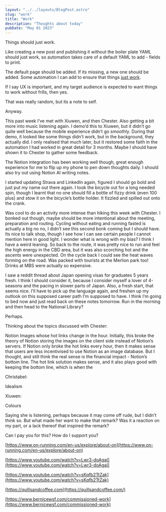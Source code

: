 ```yaml
---
layout: "../../layouts/BlogPost.astro"
slug: "work"
title: "Work"
description: "Thoughts about today"
pubDate: "May 01 2023"
---
```



Things should just work.


Like creating a new post and publishing it without the boiler plate YAML should just work, so automation takes care of a default YAML to add - fields to print.


The default page should be added. If its missing, a new one should be added. Some automation I can add to ensure that things <u>just work</u>.


If I say UX is important, and my target audience is expected to want things to work without frills, then yes.


That was really random, but its a note to self.


Anyway.


This past week I’ve met with Xiuwen, and then Chester. Also getting a bit more into music listening again. I demo’d this to Xiuwen, but it didn’t go quite well because the mobile experience didn’t go smoothly. During that demo, it looked like some things didn’t work, but in the background, they actually did. I only realised that much later, but it restored some faith in the automation I had worked in great detail for 3 months. Maybe I should have shown it to Chester to gather some feedback.


The Notion integration has been working well though, great enough experience for me to flip up my phone to pen down thoughts daily. I should also try out using Notion AI writing notes.


I started updating Strava and LinkedIn again, figured I should go bold and just put my name out there again. I took the bicycle out for a long needed spin, though I learnt that no one should fill a bottle of fizzy drink (even 100 plus) and stow it on the bicycle’s bottle holder. It fizzled and spilled out onto the crank.


Was cool to do an activity more intense than hiking this week with Chester. I bonked out though, maybe should be more intentional about the meeting, preparation and routing. Cycling without eating and running fasted is actually a big no no, I didn’t see this second bonk coming but I should have. Its nice to talk shop, though I see how I can see certain people I cannot mention here in good light. I wonder what is wrong with my bias? I think I have a weird leaning. So back to the route, it was pretty nice to run and feel the high energy in the CBD area, but it was also scorching hot and the ascents were unexpected. On the cycle back I could see the heat waves forming on the road. Was packed with tourists at the Merlion park too! Drinks at MBS were actually so expensive.


I saw a reddit thread about Japan opening visas for graduates 5 years fresh. I think I should consider it, because I consider myself a lover of 4-seasons and the pacing in slower parts of Japan. Also, a fresh start, that seems nice. I’ll have to pick up the language again, and freshen up my outlook on this supposed career path I’m supposed to have. I think I’m going to bed now and just read back on these notes tomorrow. Run in the morning and then head to the National Library? 


Perhaps.


Thinking about the topics discussed with Chester:


Notion Images whose hot links change in the hour. Initially, this broke the theory of Notion storing the images on the client side instead of Notion’s servers. If Notion only broke the hot links every hour, then it makes sense that users are less incentivised to use Notion as an image database. But I thought, and still think the real sense is the financial impact - Notion’s bottom line. The hot link solution makes sense, and it also plays good with keeping the bottom line, which is when the 


Christabel:


Idealism


Xiuwen:


Colours


Saying she is listening, perhaps because it may come off rude, but I didn’t think so. But what made her want to make that remark? Was it a reaction on my part, or a lack thereof that inspired the remark?


Can I pay you for this? How do I support you?


[https://www.on-running.com/en-us/explore/about-on](https://www.on-running.com/en-us/explore/about-on)


[https://www.youtube.com/watch?v=Lwr3-doAgaI](https://www.youtube.com/watch?v=Lwr3-doAgaI)


[https://www.youtube.com/watch?v=sKqfb2TtZak](https://www.youtube.com/watch?v=sKqfb2TtZak)


[https://quillsandcoffee.com](https://quillsandcoffee.com/)


[https://www.bernicewsf.com/commissioned-work](https://www.bernicewsf.com/commissioned-work)

